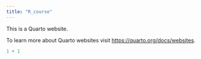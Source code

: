 ```yaml
---
title: "R_course"
---
```


This is a Quarto website.

To learn more about Quarto websites visit <https://quarto.org/docs/websites>.

```r
1 + 1
```
